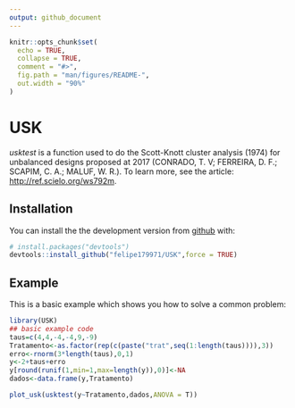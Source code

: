 ```yaml
---
output: github_document
---
```


```r
knitr::opts_chunk$set(
  echo = TRUE,
  collapse = TRUE,
  comment = "#>",
  fig.path = "man/figures/README-",
  out.width = "90%"
)
```

# USK

<!-- badges: start -->
<!-- badges: end -->

*usktest* is a function used to do the Scott-Knott
 cluster analysis (1974) for unbalanced designs proposed at 2017 (CONRADO, T. V; FERREIRA, D. F.; SCAPIM, C. A.; MALUF, W. R.).
 To learn more, see the article: <http://ref.scielo.org/ws792m>.

## Installation

You can install the the development version from [github](https://github.com/felipe179971/USK) with:

``` r
# install.packages("devtools")
devtools::install_github("felipe179971/USK",force = TRUE)
```
## Example

This is a basic example which shows you how to solve a common problem:

```r
library(USK)
## basic example code
taus=c(4,4,-4,-4,9,-9)
Tratamento<-as.factor(rep(c(paste("trat",seq(1:length(taus)))),3))
erro<-rnorm(3*length(taus),0,1)
y<-2+taus+erro
y[round(runif(1,min=1,max=length(y)),0)]<-NA
dados<-data.frame(y,Tratamento)

plot_usk(usktest(y~Tratamento,dados,ANOVA = T))
```

